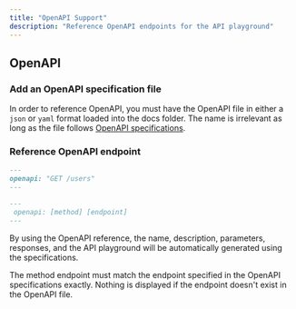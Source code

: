 ```yaml
---
title: "OpenAPI Support"
description: "Reference OpenAPI endpoints for the API playground"
---
```


## OpenAPI

### Add an OpenAPI specification file

In order to reference OpenAPI, you must have the OpenAPI file in either a `json` or `yaml` format loaded into the docs folder. The name is irrelevant as long as the file follows [OpenAPI specifications](https://swagger.io/specification/).

### Reference OpenAPI endpoint

<CodeGroup>

```md Example
---
openapi: "GET /users"
---
```

```md Format
---
 openapi: [method] [endpoint]
---
```

</CodeGroup>

By using the OpenAPI reference, the name, description, parameters, responses, and the API playground will be automatically generated using the specifications.

<Note>
  The method endpoint must match the endpoint specified in the OpenAPI
  specifications exactly. Nothing is displayed if the endpoint doesn't exist in
  the OpenAPI file.
</Note>
